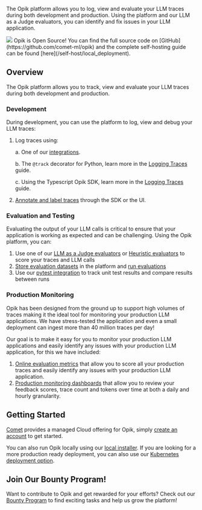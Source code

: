 The Opik platform allows you to log, view and evaluate your LLM traces during
both development and production. Using the platform and our LLM as a Judge
evaluators, you can identify and fix issues in your LLM application.

<Frame>
  <img src="file:4a151dac-1e70-4499-a618-4ec16f13766d" />
</Frame>

<Tip>
  Opik is Open Source! You can find the full source code on [GitHub](https://github.com/comet-ml/opik) and the complete
  self-hosting guide can be found [here](/self-host/local_deployment).
</Tip>

## Overview

The Opik platform allows you to track, view and evaluate your LLM traces during
both development and production.

### Development

During development, you can use the platform to log, view and debug your LLM traces:

1. Log traces using:

   a. One of our [integrations](/tracing/integrations/overview).

   b. The `@track` decorator for Python, learn more in the [Logging Traces](/tracing/log_traces) guide.

   c. Using the Typescript Opik SDK, learn more in the [Logging Traces](/tracing/log_traces#logging-with-the-js--ts-sdk) guide.

2. [Annotate and label traces](/tracing/annotate_traces) through the SDK or the UI.

### Evaluation and Testing

Evaluating the output of your LLM calls is critical to ensure that your application is working as expected and can be challenging. Using the Opik platform, you can:

1. Use one of our [LLM as a Judge evaluators](/evaluation/metrics/overview) or [Heuristic evaluators](/evaluation/metrics/heuristic_metrics) to score your traces and LLM calls
2. [Store evaluation datasets](/evaluation/manage_datasets) in the platform and [run evaluations](/evaluation/evaluate_your_llm)
3. Use our [pytest integration](/testing/pytest_integration) to track unit test results and compare results between runs

### Production Monitoring

Opik has been designed from the ground up to support high volumes of traces making it the ideal tool for monitoring your production LLM applications. We have stress-tested the application and even a small deployment can ingest more than 40 million traces per day!

Our goal is to make it easy for you to monitor your production LLM applications and easily identify any issues with your production LLM application, for this we have included:

1. [Online evaluation metrics](/production/rules) that allow you to score all your production traces and easily identify any issues with your production LLM application.
2. [Production monitoring dashboards](/production/production_monitoring) that allow you to review your feedback scores, trace count and tokens over time at both a daily and hourly granularity.

## Getting Started

[Comet](https://www.comet.com/site) provides a managed Cloud offering for Opik, simply [create an account](https://www.comet.com/signup?from=llm) to get started.

You can also run Opik locally using our [local installer](/self-host/local_deployment). If you are looking for a more production ready deployment, you can also use our [Kubernetes deployment option](/self-host/kubernetes).

## Join Our Bounty Program!

Want to contribute to Opik and get rewarded for your efforts? Check out our [Bounty Program](/contributing/developer-programs/bounties) to find exciting tasks and help us grow the platform!
